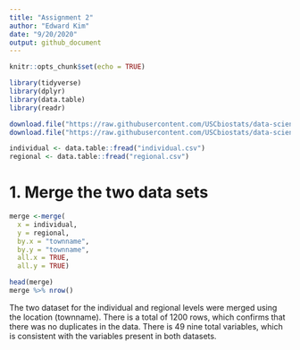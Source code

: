 ```yaml
---
title: "Assignment 2"
author: "Edward Kim"
date: "9/20/2020"
output: github_document 
---
```


```r
knitr::opts_chunk$set(echo = TRUE)
```

```r
library(tidyverse)
library(dplyr)
library(data.table)
library(readr)
```

```r
download.file("https://raw.githubusercontent.com/USCbiostats/data-science-data/master/01_chs/chs_individual.csv", destfile= "individual.csv")
download.file("https://raw.githubusercontent.com/USCbiostats/data-science-data/master/01_chs/chs_regional.csv", destfile = "regional.csv")

individual <- data.table::fread("individual.csv")
regional <- data.table::fread("regional.csv")

```

# 1. Merge the two data sets 


```r

merge <-merge(
  x = individual,
  y = regional,
  by.x = "townname",
  by.y = "townname",
  all.x = TRUE,
  all.y = TRUE)

head(merge)
merge %>% nrow()
```

The two dataset for the individual and regional levels were merged using the location (townname). There is a total of 1200 rows, which confirms that there was no duplicates in the data. There is 49 nine total variables, which is consistent with the variables present in both datasets. 